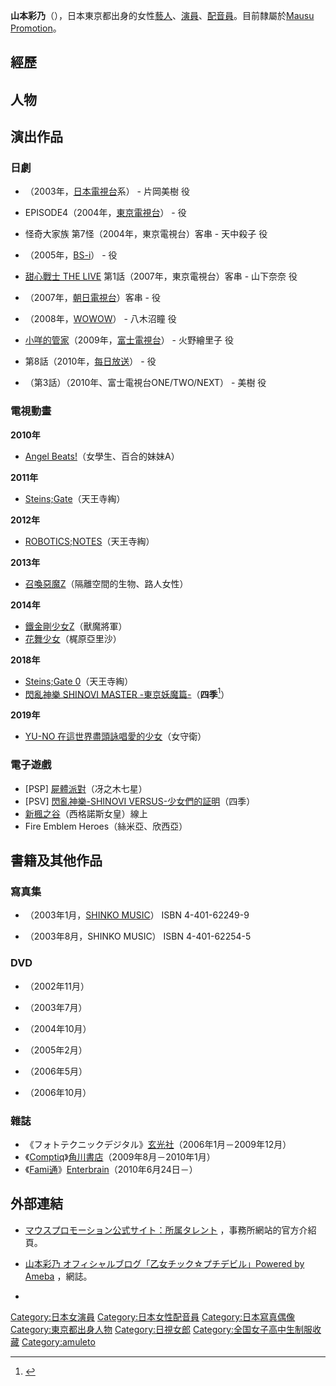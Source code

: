 {{Infobox model
| name          = 山本彩乃
| image         = 
| image_size    = 
| caption       = 
| alt           = 
| birth_name    = 
| birth_date    = {{birth date|1986|4|12}}
| birth_place   = {{JPN}} [[東京都|東京都]]
| death_date    = 
| death_place   = 
| other_names   = 
| occupation    = 模特
| ethnicity     = 
| height        = {{height|m=1.57}}
| hair_color    = 
| eye_color     = 
| measurements  = 80-54-81
| weight        = 
| dress_size    = 
| collar        = 
| suit          = 
| shoe_size     = 23.5cm
| agency        = [[Mausu_Promotion|Mausu Promotion]]
| spouse        = 
| relatives     = 
| website       = 
}}

'''山本彩乃'''（{{bd|1986年|4月12日}}），日本東京都出身的女性[[藝人|藝人]]、[[演員|演員]]、[[配音員|配音員]]。目前隸屬於[[Mausu_Promotion|Mausu Promotion]]。

== 經歷 ==
== 人物 ==
== 演出作品 ==
=== 日劇 ===
* {{lang|ja|ライオン先生}}（2003年，[[日本電視台|日本電視台]]系） - 片岡美樹 役
* {{lang|ja|ファンタズマ}} EPISODE4（2004年，[[東京電視台|東京電視台]]） - {{lang|ja|平田ありさ}} 役
* 怪奇大家族 第7怪（2004年，東京電視台）客串 - 天中殺子 役
* {{lang|ja|怪談新耳袋 第4シリーズ第71話『訪問者』}}（2005年，[[BS-i|BS-i]]） - {{lang|ja|サキ}} 役
* [[甜心戰士_THE_LIVE|甜心戰士 THE LIVE]] 第1話（2007年，東京電視台）客串 - 山下奈奈 役
* {{lang|ja|新宿スワン 第2話「極悪ホストに貢いだ少女」}}（2007年，[[朝日電視台|朝日電視台]]）客串 - {{lang|ja|リョウコ}} 役
* {{lang|ja|紺野さんと遊ぼう}}（2008年，[[WOWOW|WOWOW]]） - 八木沼瞳 役
* [[小咩的管家|小咩的管家]]（2009年，[[富士電視台|富士電視台]]） - 火野繪里子 役
* {{lang|ja|土俵ガール!}} 第8話（2010年，[[每日放送|每日放送]]） - {{lang|ja|ケイコ}} 役
* {{lang|ja|ミッドナイト・ホラーシアター 惨劇の村}}（第3話）（2010年、富士電視台ONE/TWO/NEXT） - 美樹 役

=== 電視動畫 === 

'''2010年'''
*[[Angel_Beats!|Angel Beats!]]（女學生、百合的妹妹A）

'''2011年'''
*[[Steins;Gate|Steins;Gate]]（天王寺綯）

'''2012年'''
*[[ROBOTICS;NOTES|ROBOTICS;NOTES]]（天王寺綯）

'''2013年'''
* [[召喚惡魔|召喚惡魔Z]]（隔離空間的生物、路人女性）

'''2014年'''
*[[鐵金剛少女Z|鐵金剛少女Z]]（獸魔將軍）
*[[花舞少女|花舞少女]]（梶原亞里沙）

'''2018年'''
* [[Steins;Gate|Steins;Gate 0]]（天王寺綯）
* [[閃亂神樂_-少女們的真影-|閃亂神樂 SHINOVI MASTER -東京妖魔篇-]]（'''四季'''<ref>{{Cite web|url=http://senran2.tv/staff/|title=製作人員、聲優|publisher=電視動畫「閃亂神樂 SHINOVI MASTER -東京妖魔篇-」官方網站|accessdate=2018-08-03|archive-date=2018-10-09|archive-url=https://web.archive.org/web/20181009205949/http://senran2.tv/staff/|dead-url=yes}}</ref>）

'''2019年'''
* [[YU-NO_在這世界盡頭詠唱愛的少女|YU-NO 在這世界盡頭詠唱愛的少女]]（女守衛）

=== 電子遊戲 ===
*[PSP] [[屍體派對|屍體派對]]（冴之木七星）
*[PSV] [[閃亂神樂-SHINOVI_VERSUS-少女們的証明|閃亂神樂-SHINOVI VERSUS-少女們的証明]]（四季）
*[[新楓之谷|新楓之谷]]（西格諾斯女皇）線上
*Fire Emblem Heroes（絲米亞、欣西亞）

== 書籍及其他作品 ==
=== 寫真集 ===
* {{lang|ja|のり☆たま}}（2003年1月，[[SHINKO_MUSIC|SHINKO MUSIC]]） ISBN 4-401-62249-9
* {{lang|ja|おかわり}}（2003年8月，SHINKO MUSIC） ISBN 4-401-62254-5

=== DVD ===
* {{lang|ja|超不思議美少女シャボラー}}（2002年11月）
* {{lang|ja|あやの素}}（2003年7月）
* {{lang|ja|☆ファンタジスタ☆}}（2004年10月）
* {{lang|ja|タイムスリップ 東京美優}}（2005年2月）
* {{lang|ja|「人型ロボット」}}（2006年5月）
* {{lang|ja|ヴァーチュアル}}（2006年10月）

=== 雜誌 ===
* 《フォトテクニックデジタル》[[玄光社|玄光社]]（2006年1月－2009年12月）
* 《[[Comptiq|Comptiq]]》[[角川書店|角川書店]]（2009年8月－2010年1月）
* 《[[Fami通|Fami通]]》[[Enterbrain|Enterbrain]]（2010年6月24日－）

== 外部連結 ==
* {{ja}} [http://www.mausu.net/talent/tpdb_view.cgi?UID=185 マウスプロモーション公式サイト：所属タレント] {{Wayback|url=http://www.mausu.net/talent/tpdb_view.cgi?UID=185 |date=20110909093401 }}，事務所網站的官方介紹頁。
* {{ja}} [http://ameblo.jp/ayanon-y/ 山本彩乃 オフィシャルブログ「乙女チック☆プチデビル」Powered by Ameba] {{Wayback|url=http://ameblo.jp/ayanon-y/ |date=20090123104841 }}，網誌。
* {{Twitter|ayanon_y}}
{{日視女郎}}
{{amuleto}}
{{DEFAULTSORT:Yamamoto Ayano}}
[[Category:日本女演員|Category:日本女演員]]
[[Category:日本女性配音員|Category:日本女性配音員]]
[[Category:日本寫真偶像|Category:日本寫真偶像]]
[[Category:東京都出身人物|Category:東京都出身人物]]
[[Category:日視女郎|Category:日視女郎]]
[[Category:全国女子高中生制服收藏|Category:全国女子高中生制服收藏]]
[[Category:amuleto|Category:amuleto]]